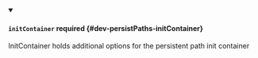 


<details className="config-field" data-expandable="true" open>
<summary>

#### `initContainer` <span className="config-field-required" data-required="false">required</span> <span className="config-field-type"></span> <span className="config-field-default"></span> <span className="config-field-enum"></span> {#dev-persistPaths-initContainer}

InitContainer holds additional options for the persistent path init container

</summary>

<PartialInitContainerreference />


</details>
